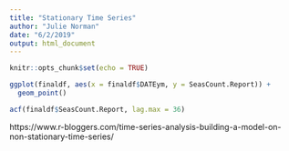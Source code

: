 ```yaml
---
title: "Stationary Time Series"
author: "Julie Norman"
date: "6/2/2019"
output: html_document
---
```


```r
knitr::opts_chunk$set(echo = TRUE)
```

```r
ggplot(finaldf, aes(x = finaldf$DATEym, y = SeasCount.Report)) +
  geom_point()
```


```r
acf(finaldf$SeasCount.Report, lag.max = 36)
```

https://www.r-bloggers.com/time-series-analysis-building-a-model-on-non-stationary-time-series/

